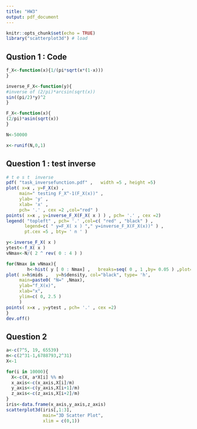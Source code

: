 ```yaml
---
title: "HW3"
output: pdf_document
---
```


```r
knitr::opts_chunk$set(echo = TRUE)
library("scatterplot3d") # load
```


## Qustion 1 : Code

```r
f_X<-function(x){1/(pi*sqrt(x*(1-x)))
}

inverse_F_X<-function(y){
#inverse of (2/pi)*arcsin(sqrt(x))
sin((pi/2)*y)^2
}

F_X<-function(x){
(2/pi)*asin(sqrt(x))
}

N<-50000

x<-runif(N,0,1)

```


## Question 1 : test inverse

```r
# t e s t  inverse
pdf( "task_inversefunction.pdf" ,   width =5 , height =5)
plot( x=x , y=F_X(x) ,
     main=" testing F_X^-1(F_X(x))" ,
     ylab= 'y' ,
     xlab= 'x' ,
     pch= '.' , cex =2 ,col="red" )
points( x=x , y=inverse_F_X(F_X( x ) ) , pch= '.' , cex =2)
legend( "topleft" , pch= '.' ,col=c( "red" , "black" ) ,
       legend=c( " y=F_X( x ) "," y=inverse_F_X(F_X(x))" ) ,
       pt.cex =5 , bty= ' n ' )

y<-inverse_F_X( x )
ytest<-f_X( x )
vNmax<-N/( 2 ^ rev( 0 : 4 ) )

for(Nmax in vNmax){
        h<-hist( y [ 0 : Nmax] ,   breaks=seq( 0 , 1 ,by= 0.05 ) ,plot=FALSE)
plot( x=h$mids ,   y=h$density, col="black", type= 'h',
     main=paste0( "N=" ,Nmax),
     ylab="f_X(x)",
     xlab="x",
     ylim=c( 0, 2.5 )
     )
points( x=x , y=ytest , pch= '.' , cex =2)
}
dev.off() 

```

## Question 2


```r
a<-c(7^5, 19, 65539)
m<-c(2^31-1,6788793,2^31)
X<-1

for(i in 10000){
  X<-c(X, a*X[i] %% m)
  x_axis<-c(x_axis,X[i]/m)
  y_axis<-c(y_axis,X[i+1]/m)
  z_axis<-c(z_axis,X[i+2]/m)
}
iris<-data.frame(x_axis,y_axis,z_axis)
scatterplot3d(iris[,1:3],
              main="3D Scatter Plot",
              xlim = c(0,1))
```
